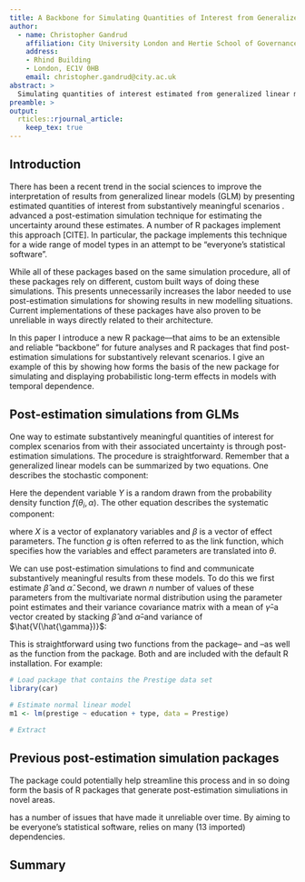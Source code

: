 ```yaml
---
title: A Backbone for Simulating Quantities of Interest from Generalized Linear Models
author:
  - name: Christopher Gandrud
    affiliation: City University London and Hertie School of Governance
    address:
    - Rhind Building
    - London, EC1V 0HB
    email: christopher.gandrud@city.ac.uk
abstract: >
  Simulating quantities of interest estimated from generalized linear models (GLM) can be an effective way to explore and communicate statistical results. \pkg{coreSim} provides core functions that can serve as a reliable and extensible "backbone" to new packages for simulating quantaties of interest for finding and plotting simulated quantities of interest from GLMs. I demonstrate how to use \pkg{coreSim} as a backbone by showing how it is incorporated into the new \pkg{pltesim} package for simulating and displaying probabilistic long-term effects in models with temporal dependence.
preamble: >
output: 
  rticles::rjournal_article:
    keep_tex: true
---
```


## Introduction

There has been a recent trend in the social sciences to improve the interpretation of results from generalized linear models (GLM) by presenting estimated quantities of interest from substantively meaningful scenarios \citep[e.g.][]{gandrud2005,Licht2011,WilliamsWhitten2012}. \citet{King2000} advanced a post-estimation simulation technique for estimating the uncertainty around these estimates. A number of R packages implement this approach [CITE]. In particular, the \CRANpkg{Zelig} package \citep{R-Zelig} implements this technique for a wide range of model types in an attempt to be "everyone's statistical software". 

While all of these packages based on the same simulation procedure, all of these packages rely on different, custom built ways of doing these simulations. This presents unnecessarily increases the labor needed to use post-estimation simulations for showing results in new modelling situations. Current implementations of these packages have also proven to be unreliable in ways directly related to their architecture. 

In this paper I introduce a new R package--\CRANpkg{coreSim}--that aims to be an extensible and reliable "backbone" for future analyses and R packages that find post-estimation simulations for substantively relevant scenarios. I give an example of this by showing how \pkg{coreSim} forms the basis of the new \pkg{pltesim} package for simulating and displaying probabilistic long-term effects in models with temporal dependence.

## Post-estimation simulations from GLMs

One way to estimate substantively meaningful quantities of interest for complex scenarios from with their associated uncertainty is through post-estimation simulations.\footnote{See \citet{King2000} for a comparision with related fully Bayesisan Markov chain Monte Carlo and Bootstrapping methods.} The procedure is straightforward. Remember that a generalized linear models can be summarized by two equations. One describes the stochastic component:

\begin{equation}
Y_{i} \sim f(\theta_{i}, \alpha)
\end{equation}

\noindent Here the dependent variable $Y$ is a random drawn from the probability density function $f(\theta_{i}, \alpha)$. The other equation describes the systematic component:

\begin{equation}
\hspace{1cm} \theta_{i} = g(X_{i}, \beta),
\end{equation}

where $X$ is a vector of explanatory variables and $\beta$ is a vector of effect parameters. The function $g$ is often referred to as the link function, which specifies how the variables and effect parameters are translated into $\theta$.

We can use post-estimation simulations to find and communicate substantively meaningful results from these models. To do this we first estimate $\hat{\beta}$ and $\hat{\alpha}$. Second, we drawn $n$ number of values of these parameters from the multivariate normal distribution using the parameter point estimates and their variance covariance matrix with a mean of $\hat{\gamma}$--a vector created by stacking $\hat{\beta}$ and $\hat{\alpha}$--and variance of $\hat{V(\hat{\gamma})}$:



This is straightforward using two functions from the \CRANpkg{stats} package--\code{coef} and \code{vcov}--as well as the \code{mvrnorm} function from the \CRANpkg{MASS} package. Both \CRANpkg{stats} and \CRANpkg{MASS} are included with the default R installation. For example:

```r
# Load package that contains the Prestige data set
library(car)

# Estimate normal linear model
m1 <- lm(prestige ~ education + type, data = Prestige)

# Extract 
```

## Previous post-estimation simulation packages

The \CRANpkg{Zelig} package could potentially help streamline this process and in so doing form the basis of R packages that generate post-estimation simuliations in novel areas.


\CRANpkg{Zelig} has a number of issues that have made it unreliable over time. By aiming to be everyone's statistical software, \CRANpkg{Zelig} relies on many (13 imported) dependencies. 

## Summary


\bibliography{gandrud}


